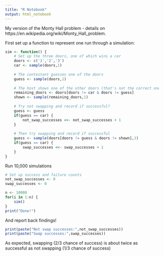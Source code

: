 ```yaml
---
title: "R Notebook"
output: html_notebook
---
```


My version of the Monty Hall problem - details on https://en.wikipedia.org/wiki/Monty_Hall_problem.

First set up a function to represent one run through a simulation:

```r
sim <- function() {
    # Set up the three doors, one of which wins a car
    doors <- c('1','2','3')
    car <- sample(doors,1)
    
    # The contestant guesses one of the doors
    guess <- sample(doors,1)
    
    # The host shows one of the other doors (that's not the correct one)
    remaining_doors <- doors[doors != car & doors != guess]
    shown <- sample(remaining_doors,1)
    
    # Try not swapping and record if successful?
    guess <- guess
    if(guess == car) {
        not_swap_successes <<- not_swap_successes + 1
    }
    
    # Then try swapping and record if successful
    guess <- sample(doors[doors != guess & doors != shown],1)
    if(guess == car) {
        swap_successes <<- swap_successes + 1
    }
}
```

Run 10,000 simulations

```r
# Set up success and failure counts
not_swap_successes <- 0
swap_successes <- 0

n <- 10000
for(i in 1:n) {
    sim()
}
print("Done!")
```

And report back findings!

```r
print(paste("Not swap successes:",not_swap_successes))
print(paste("Swap successes:",swap_successes))
```

As expected, swapping (2/3 chance of success) is about twice as successful as not swapping (1/3 chance of success)